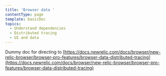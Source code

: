 ```yaml
---
title: 'Browser data '
contentType: page
template: basicDoc
topics:
  - Understand dependencies
  - Distributed tracing
  - UI and data
---
```


Dummy doc for directing to [https://docs.newrelic.com/docs/browser/new-relic-browser/browser-pro-features/browser-data-distributed-tracing](https://docs.newrelic.com/docs/browser/new-relic-browser/browser-pro-features/browser-data-distributed-tracing)
